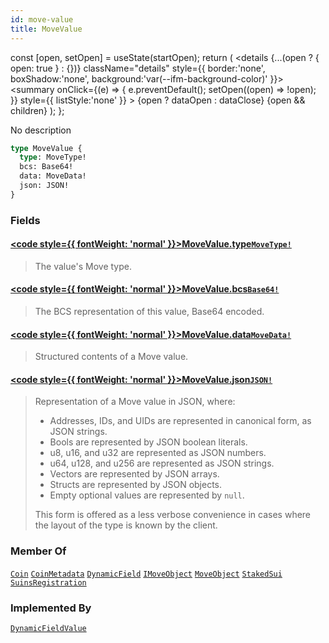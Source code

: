 ```yaml
---
id: move-value
title: MoveValue
---
```









  const [open, setOpen] = useState(startOpen);
  return (
    <details {...(open ? { open: true } : {})} className="details" style={{ border:'none', boxShadow:'none', background:'var(--ifm-background-color)' }}>
      <summary
        onClick={(e) => {
          e.preventDefault();
          setOpen((open) => !open);
        }}
        style={{ listStyle:'none' }}
      >
      {open ? dataOpen : dataClose}
      </summary>
      {open && children}
    </details>
  );
};








No description


```graphql
type MoveValue {
  type: MoveType!
  bcs: Base64!
  data: MoveData!
  json: JSON!
}
```




### Fields

#### [<code style={{ fontWeight: 'normal' }}>MoveValue.<b>type</b></code>](#)<Bullet />[`MoveType!`](/references/sui-api/sui-graphql/reference/objects/move-type) <Badge class="badge badge--secondary" text="non-null"/> <Badge class="badge badge--secondary" text="object"/> 
> 
> 
> The value's Move type.
> 

#### [<code style={{ fontWeight: 'normal' }}>MoveValue.<b>bcs</b></code>](#)<Bullet />[`Base64!`](/references/sui-api/sui-graphql/reference/scalars/base-64) <Badge class="badge badge--secondary" text="non-null"/> <Badge class="badge badge--secondary" text="scalar"/> 
> 
> 
> The BCS representation of this value, Base64 encoded.
> 

#### [<code style={{ fontWeight: 'normal' }}>MoveValue.<b>data</b></code>](#)<Bullet />[`MoveData!`](/references/sui-api/sui-graphql/reference/scalars/move-data) <Badge class="badge badge--secondary" text="non-null"/> <Badge class="badge badge--secondary" text="scalar"/> 
> 
> 
> Structured contents of a Move value.
> 

#### [<code style={{ fontWeight: 'normal' }}>MoveValue.<b>json</b></code>](#)<Bullet />[`JSON!`](/references/sui-api/sui-graphql/reference/scalars/json) <Badge class="badge badge--secondary" text="non-null"/> <Badge class="badge badge--secondary" text="scalar"/> 
> 
> 
> Representation of a Move value in JSON, where:
> 
> - Addresses, IDs, and UIDs are represented in canonical form, as JSON strings.
> - Bools are represented by JSON boolean literals.
> - u8, u16, and u32 are represented as JSON numbers.
> - u64, u128, and u256 are represented as JSON strings.
> - Vectors are represented by JSON arrays.
> - Structs are represented by JSON objects.
> - Empty optional values are represented by `null`.
> 
> This form is offered as a less verbose convenience in cases where the layout of the type is
> known by the client.
> 



### Member Of

[`Coin`](/references/sui-api/sui-graphql/reference/objects/coin)  <Badge class="badge badge--secondary" text="object"/><Bullet />[`CoinMetadata`](/references/sui-api/sui-graphql/reference/objects/coin-metadata)  <Badge class="badge badge--secondary" text="object"/><Bullet />[`DynamicField`](/references/sui-api/sui-graphql/reference/objects/dynamic-field)  <Badge class="badge badge--secondary" text="object"/><Bullet />[`IMoveObject`](/references/sui-api/sui-graphql/reference/interfaces/imove-object)  <Badge class="badge badge--secondary" text="interface"/><Bullet />[`MoveObject`](/references/sui-api/sui-graphql/reference/objects/move-object)  <Badge class="badge badge--secondary" text="object"/><Bullet />[`StakedSui`](/references/sui-api/sui-graphql/reference/objects/staked-sui)  <Badge class="badge badge--secondary" text="object"/><Bullet />[`SuinsRegistration`](/references/sui-api/sui-graphql/reference/objects/suins-registration)  <Badge class="badge badge--secondary" text="object"/>

### Implemented By

[`DynamicFieldValue`](/references/sui-api/sui-graphql/reference/unions/dynamic-field-value)  <Badge class="badge badge--secondary" text="union"/>

